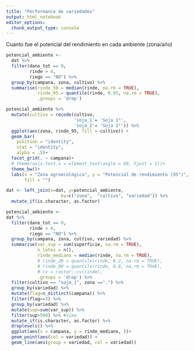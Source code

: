 ```yaml
---
title: "Performance de variedades"
output: html_notebook
editor_options: 
  chunk_output_type: console
---
```


Cuanto fue el potencial del rendimiento en cada ambiente (zona/año)

```r
potencial_ambiente <- 
  dat %>% 
  filter(dano_tot == 0, 
         rinde > 4, 
         riego == "NO") %>% 
  group_by(campana, zona, cultivo) %>%
  summarise(rinde_50 = median(rinde, na.rm = TRUE),
            rinde_95 = quantile(rinde, 0.95, na.rm = TRUE),
            .groups = 'drop') 

```

```r
potencial_ambiente %>%
  mutate(cultivo = recode(cultivo, 
                          'soja_1'= 'Soja 1°',
                          'soja_2'= 'Soja 2°')) %>% 
  ggplot(aes(zona, rinde_95, fill = cultivo)) + 
  geom_bar(
    position = "identity",
    stat = "identity",
    alpha = .5)+
  facet_grid(. ~ campana)+
  # theme(axis.text.x = element_text(angle = 60, hjust = 1))+
  theme_bw()+
  labs(x = "Zona agroecológica", y = "Potencial de rendimiento (95°)",
       fill = "")
```

```r
dat <- left_join(x=dat, y=potencial_ambiente, 
                     by=c("zona",  "cultivo", "variedad")) %>%
  mutate_if(is.character, as.factor) 
```


```r
potencial_ambiente <- 
dat %>% 
  filter(dano_tot == 0, 
         rinde > 4, 
         riego == "NO") %>% 
  group_by(campana, zona, cultivo, variedad) %>%
  summarise(var_sup = sum(superficie, na.rm = TRUE),
            n_lotes = n(), 
            rinde_mediano = median(rinde, na.rm = TRUE),
            # rinde_20 = quantile(rinde, 0.2, na.rm = TRUE),
            # rinde_80 = quantile(rinde, 0.8, na.rm = TRUE),
            # cv = raster::cv(rinde),
            .groups = 'drop') %>%   
  filter(cultivo == "soja_1", zona ==".") %>%
  group_by(variedad) %>% 
  mutate(flag=n_distinct(campana)) %>%
  filter(flag==3) %>% 
  group_by(variedad) %>%
  mutate(sup=sum(var_sup)) %>%
  filter(sup>500) %>% #View
  mutate_if(is.character, as.factor) %>% 
  droplevels() %>% 
  ggplot(aes(x = campana, y = rinde_mediano, ))+
  geom_point(aes(col = variedad)) +
  geom_line(aes(group = variedad, col = variedad)) 

```

